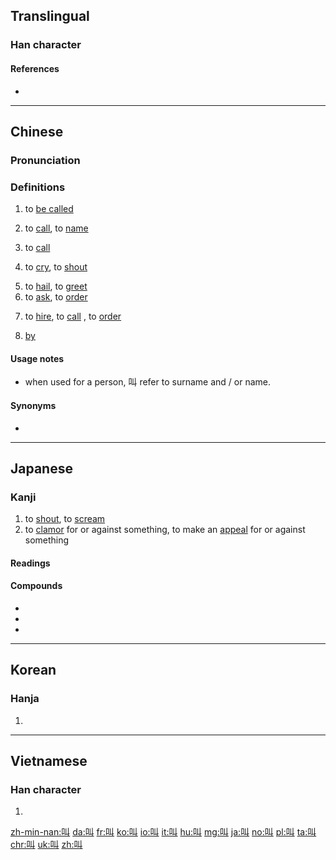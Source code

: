 ==Translingual==
{{stroke order}}
{{stroke order|type=animate}}

===Han character===
{{Han char|rn=30|rad=口|as=02|sn=5|four=64000|canj=RVL|ids=⿰口丩}}

====References====
* {{Han ref|kx=0172.060|dkj=03240|dj=0383.020|hdz=10573.020|uh=53EB|ud=21483|bh=A573|bd=42355}}

----

==Chinese==
{{zh-forms}}

===Pronunciation===
{{zh-pron
|m=jiào
|ma=y
|c=giu3
|mn=kiò
|w=2qiau
|mc=y
|oc=y
|cat=v,prep
}}

===Definitions===
{{zh-hanzi}}

# to [[be called]]
#: {{zh-usex|你 '''叫''' 什么 名字？|What is your name?}}
#: {{zh-usex|這 '''叫''' 什么？|How do you '''call''' this? / What '''is it called'''?}}
# to [[call]], to [[name]]
#: {{zh-usex|我們 經常 '''叫''' 他 的 綽號|We often '''call''' him by his nickname.}}
#: {{zh-usex|我 可以 '''叫''' 他 ^@戴夫 吗？|May I '''call''' him Dave?}}
# to [[call]] {{qualifier|someone}}
#: {{zh-usex|叫 警察|to call the police}}
#: {{zh-usex|要是 需要 什么，我 就 '''叫''' 你。|I' ll '''call''' you if anything is needed.}}
# to [[cry]], to [[shout]]
#: {{zh-usex|狗叫|bark}}
#: {{zh-usex|她 高興 地 '''叫''' 起來，投入 了 她 母親 的 懷抱。|With a '''cry''' of joy, she fell into her mother's arms.}}
# to [[hail]], to [[greet]]
# to [[ask]], to [[order]]
#: {{zh-usex|'''叫''' 他 待 在 家裡。|'''Ask''' her to stay home.}}
#: {{zh-usex|醫生 '''叫''' 他 休息 幾 天。|The doctor '''told''' him to lay off a couple of days.}}
# to [[hire]], to [[call]] {{qualifier|a taxi}}, to [[order]] {{qualifier|in a restaurant, in a shop}}
#: {{zh-usex|我 給 你 '''叫''' 什么 菜？ 肉 排 還是 魚？|What shall I '''order''' for you? Steak or fish?}}
# {{non-gloss definition|(used in a passive sentence to introduce the agent)}} [[by]]
#: {{zh-usex|莊稼 '''叫''' 大水 沖 跑 了。|The crops were washed away '''by''' the flood.}}

====Usage notes====
* {{sense|to call, to be called}} when used for a person, 叫 refer to surname and / or name.

====Synonyms====
* {{zh-l|姓|xìng|to be surnamed}}

{{zh-cat|Beginning}}

----

==Japanese==

===Kanji===
{{ja-kanji|grade=c|rs=口02}}

# to [[shout]], to [[scream]]
# to [[clamor]] for or against something, to make an [[appeal]] for or against something

====Readings====
{{ja-readings
|goon=[[きょう]] (kyō), {{qualifier|historical}} [[けう]] (keu)
|kanon=[[きょう]] (kyō), {{qualifier|historical}} [[けう]] (keu)
|kun=[[さけぶ]] ([[叫ぶ]], sakebu)
}}

====Compounds====
{{der-top|Compounds}}
* {{ja-r|哀叫|あいきょう}}
* {{ja-r|阿鼻叫喚|あびきょうかん}}
* {{ja-r|熱叫|ねっきょう}}
{{der-bottom}}

----

==Korean==

===Hanja===
{{ko-hanja|hangeul=규|mr=kyu}}

# {{defn|lang=ko|sort=口02}}

----

==Vietnamese==

===Han character===
{{vi-hantu|[[khiếu]], [[kêu]], [[kíu]]|rs=口02}}

# {{defn|lang=vi|sort=口02}}

[[zh-min-nan:叫]]
[[da:叫]]
[[fr:叫]]
[[ko:叫]]
[[io:叫]]
[[it:叫]]
[[hu:叫]]
[[mg:叫]]
[[ja:叫]]
[[no:叫]]
[[pl:叫]]
[[ta:叫]]
[[chr:叫]]
[[uk:叫]]
[[zh:叫]]